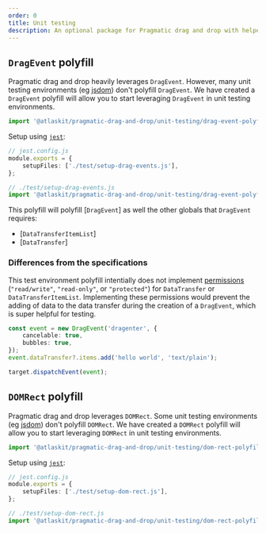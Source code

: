 ```yaml
---
order: 0
title: Unit testing
description: An optional package for Pragmatic drag and drop with helpers for unit testing
---
```


## `DragEvent` polyfill

Pragmatic drag and drop heavily leverages `DragEvent`. However, many unit testing environments (eg
[jsdom](https://github.com/jsdom/jsdom)) don't polyfill `DragEvent`. We have created a `DragEvent`
polyfill will allow you to start leveraging `DragEvent` in unit testing environments.

```ts
import '@atlaskit/pragmatic-drag-and-drop/unit-testing/drag-event-polyfill';
```

Setup using [`jest`](https://jestjs.io/):

```ts
// jest.config.js
module.exports = {
	setupFiles: ['./test/setup-drag-events.js'],
};

// ./test/setup-drag-events.js
import '@atlaskit/pragmatic-drag-and-drop/unit-testing/drag-event-polyfill';
```

This polyfill will polyfill [`DragEvent`] as well the other globals that `DragEvent` requires:

- [`DataTransferItemList`]
- [`DataTransfer`]

### Differences from the specifications

This test environment polyfill intentially does not implement
[permissions](https://html.spec.whatwg.org/multipage/dnd.html#the-drag-data-store) (`"read/write"`,
`"read-only"`, or `"protected"`) for `DataTransfer` or `DataTransferItemList`. Implementing these
permissions would prevent the adding of data to the data transfer during the creation of a
`DragEvent`, which is super helpful for testing.

```ts
const event = new DragEvent('dragenter', {
	cancelable: true,
	bubbles: true,
});
event.dataTransfer?.items.add('hello world', 'text/plain');

target.dispatchEvent(event);
```

## `DOMRect` polyfill

Pragmatic drag and drop leverages `DOMRect`. Some unit testing environments (eg
[jsdom](https://github.com/jsdom/jsdom)) don't polyfill `DOMRect`. We have created a `DOMRect`
polyfill will allow you to start leveraging `DOMRect` in unit testing environments.

```ts
import '@atlaskit/pragmatic-drag-and-drop/unit-testing/dom-rect-polyfill';
```

Setup using [`jest`](https://jestjs.io/):

```ts
// jest.config.js
module.exports = {
	setupFiles: ['./test/setup-dom-rect.js'],
};

// ./test/setup-dom-rect.js
import '@atlaskit/pragmatic-drag-and-drop/unit-testing/dom-rect-polyfill';
```
